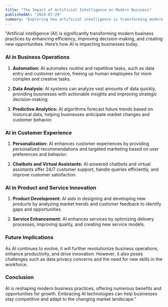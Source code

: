 ```yaml
---
title: "The Impact of Artificial Intelligence on Modern Business"
publishedAt: "2024-07-29"
summary: "Exploring how artificial intelligence is transforming modern business practices and its implications for the future."
---
```


"Artificial intelligence (AI) is significantly transforming modern business practices by enhancing efficiency, improving decision-making, and creating new opportunities. Here’s how AI is impacting businesses today.

### AI in Business Operations

1. **Automation:**
   AI automates routine and repetitive tasks, such as data entry and customer service, freeing up human employees for more complex and creative tasks.

2. **Data Analysis:**
   AI systems can analyze vast amounts of data quickly, providing businesses with actionable insights and improving strategic decision-making.

3. **Predictive Analytics:**
   AI algorithms forecast future trends based on historical data, helping businesses anticipate market changes and customer behavior.

### AI in Customer Experience

1. **Personalization:**
   AI enhances customer experiences by providing personalized recommendations and targeted marketing based on user preferences and behavior.

2. **Chatbots and Virtual Assistants:**
   AI-powered chatbots and virtual assistants offer 24/7 customer support, handle queries efficiently, and improve customer satisfaction.

### AI in Product and Service Innovation

1. **Product Development:**
   AI aids in designing and developing new products by analyzing market trends and customer feedback to identify gaps and opportunities.

2. **Service Enhancement:**
   AI enhances services by optimizing delivery processes, improving quality, and creating new service models.

### Future Implications

As AI continues to evolve, it will further revolutionize business operations, enhance productivity, and drive innovation. However, it also poses challenges such as data privacy concerns and the need for new skills in the workforce.

### Conclusion

AI is reshaping modern business practices, offering numerous benefits and opportunities for growth. Embracing AI technologies can help businesses stay competitive and adapt to the changing market landscape."
